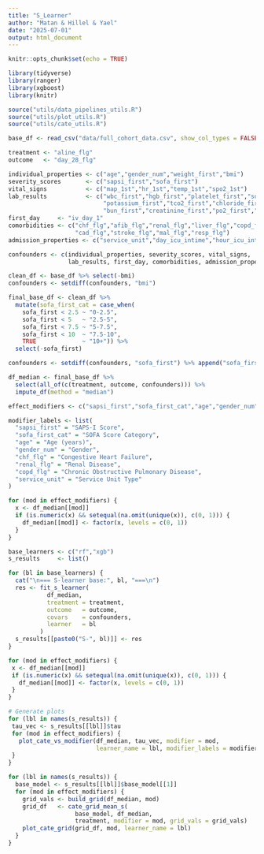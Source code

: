 ```yaml
---
title: "S_Learner"
author: "Matan & Hillel & Yael"
date: "2025-07-01"
output: html_document
---
```


```r
knitr::opts_chunk$set(echo = TRUE)
```

```r
library(tidyverse)
library(ranger)
library(xgboost)
library(knitr)

source("utils/data_pipelines_utils.R")
source("utils/plot_utils.R")
source("utils/cate_utils.R")
```

```r
base_df <- read_csv("data/full_cohort_data.csv", show_col_types = FALSE)

treatment <- "aline_flg"
outcome   <- "day_28_flg"

individual_properties <- c("age","gender_num","weight_first","bmi")
severity_scores       <- c("sapsi_first","sofa_first")
vital_signs           <- c("map_1st","hr_1st","temp_1st","spo2_1st")
lab_results           <- c("wbc_first","hgb_first","platelet_first","sodium_first",
                           "potassium_first","tco2_first","chloride_first",
                           "bun_first","creatinine_first","po2_first","pco2_first")
first_day     <- "iv_day_1"
comorbidities <- c("chf_flg","afib_flg","renal_flg","liver_flg","copd_flg",
                   "cad_flg","stroke_flg","mal_flg","resp_flg")
admission_properties <- c("service_unit","day_icu_intime","hour_icu_intime")

confounders <- c(individual_properties, severity_scores, vital_signs,
                 lab_results, first_day, comorbidities, admission_properties)

clean_df <- base_df %>% select(-bmi)
confounders <- setdiff(confounders, "bmi")

final_base_df <- clean_df %>%
  mutate(sofa_first_cat = case_when(
    sofa_first < 2.5 ~ "0-2.5",
    sofa_first < 5   ~ "2.5-5",
    sofa_first < 7.5 ~ "5-7.5",
    sofa_first < 10  ~ "7.5-10",
    TRUE             ~ "10+")) %>%
  select(-sofa_first)

confounders <- setdiff(confounders, "sofa_first") %>% append("sofa_first_cat")

df_median <- final_base_df %>%
  select(all_of(c(treatment, outcome, confounders))) %>%
  impute_df(method = "median")

```

```r
effect_modifiers <- c("sapsi_first","sofa_first_cat","age","gender_num","chf_flg","renal_flg","copd_flg","service_unit")

modifier_labels <- list(
  "sapsi_first" = "SAPS-I Score",
  "sofa_first_cat" = "SOFA Score Category", 
  "age" = "Age (years)",
  "gender_num" = "Gender",
  "chf_flg" = "Congestive Heart Failure",
  "renal_flg" = "Renal Disease",
  "copd_flg" = "Chronic Obstructive Pulmonary Disease",
  "service_unit" = "Service Unit Type"
)

for (mod in effect_modifiers) {
  x <- df_median[[mod]]
  if (is.numeric(x) && setequal(na.omit(unique(x)), c(0, 1))) {
    df_median[[mod]] <- factor(x, levels = c(0, 1))
  }
}

```

```r
base_learners <- c("rf","xgb")
s_results     <- list()

for (bl in base_learners) {
  cat("\n=== S-learner base:", bl, "===\n")
  res <- fit_s_learner(
           df_median,
           treatment = treatment,
           outcome   = outcome,
           covars    = confounders,
           learner   = bl
         )
  s_results[[paste0("S-", bl)]] <- res
}

```

```r
for (mod in effect_modifiers) {
 x <- df_median[[mod]]
 if (is.numeric(x) && setequal(na.omit(unique(x)), c(0, 1))) {
   df_median[[mod]] <- factor(x, levels = c(0, 1))
 }
}

# Generate plots
for (lbl in names(s_results)) {
 tau_vec <- s_results[[lbl]]$tau
 for (mod in effect_modifiers) {
   plot_cate_vs_modifier(df_median, tau_vec, modifier = mod,
                         learner_name = lbl, modifier_labels = modifier_labels)
 }
}

```

```r
for (lbl in names(s_results)) {
  base_model <- s_results[[lbl]]$base_model[[1]]
  for (mod in effect_modifiers) {
    grid_vals <- build_grid(df_median, mod)
    grid_df   <- cate_grid_mean_s(
                   base_model, df_median,
                   treatment, modifier = mod, grid_vals = grid_vals)
    plot_cate_grid(grid_df, mod, learner_name = lbl)
  }
}

```

